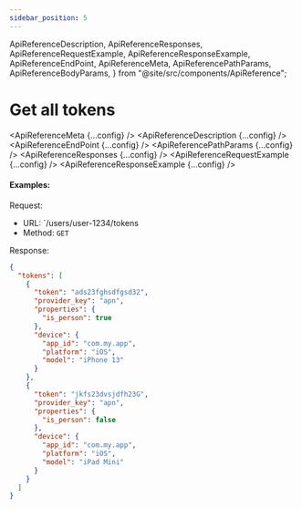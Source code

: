 ```yaml
---
sidebar_position: 5
---
```


  ApiReferenceDescription,
  ApiReferenceResponses,
  ApiReferenceRequestExample,
  ApiReferenceResponseExample,
  ApiReferenceEndPoint,
  ApiReferenceMeta,
  ApiReferencePathParams,
  ApiReferenceBodyParams,
} from "@site/src/components/ApiReference";


# Get all tokens

<ApiReferenceMeta {...config} />
<ApiReferenceDescription {...config} />
<ApiReferenceEndPoint {...config} />
<ApiReferencePathParams {...config} />
<ApiReferenceResponses {...config} />
<ApiReferenceRequestExample {...config} />
<ApiReferenceResponseExample {...config} />

#### Examples:

Request:

- URL: `/users/user-1234/tokens
- Method: `GET`

Response:

```json
{
  "tokens": [
    {
      "token": "ads23fghsdfgsd32",
      "provider_key": "apn",
      "properties": {
        "is_person": true
      },
      "device": {
        "app_id": "com.my.app",
        "platform": "iOS",
        "model": "iPhone 13"
      }
    },
    {
      "token": "jkfs23dvsjdfh23G",
      "provider_key": "apn",
      "properties": {
        "is_person": false
      },
      "device": {
        "app_id": "com.my.app",
        "platform": "iOS",
        "model": "iPad Mini"
      }
    }
  ]
}
```

